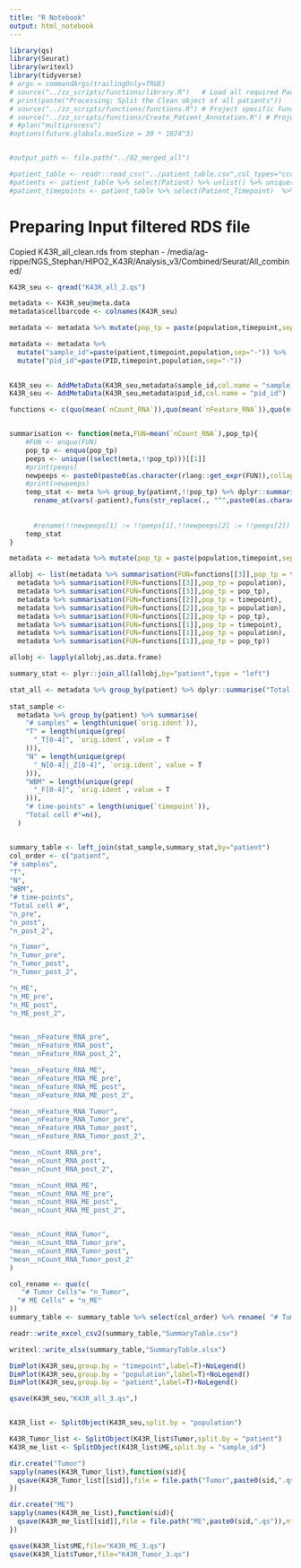 ```yaml
---
title: "R Notebook"
output: html_notebook
---
```

```r
library(qs)
library(Seurat)
library(writexl)
library(tidyverse)
# args = commandArgs(trailingOnly=TRUE)
# source("../zz_scripts/functions/library.R")   # Load all required Packages
# print(paste("Processing: Split the Clean object of all patients"))
# source("../zz_scripts/functions/functions.R") # Project specific Functions
# source("../zz_scripts/functions/Create_Patient_Annotation.R") # Project specific Functions
# #plan("multiprocess")
#options(future.globals.maxSize = 30 * 1024^3)


#output_path <- file.path("../02_merged_all")

#patient_table <- readr::read_csv("../patient_table.csv",col_types="ccc")
#patients <- patient_table %>% select(Patient) %>% unlist() %>% unique() 
#patient_timepoints <- patient_table %>% select(Patient_Timepoint)  %>% unlist() %>% unique()

```

# Preparing Input filtered RDS file
Copied K43R_all_clean.rds from stephan - /media/ag-rippe/NGS_Stephan/HIPO2_K43R/Analysis_v3/Combined/Seurat/All_combined/


```r
K43R_seu <- qread("K43R_all_2.qs")

```

```r

metadata <- K43R_seu@meta.data
metadata$cellbarcode <- colnames(K43R_seu)

metadata <- metadata %>% mutate(pop_tp = paste(population,timepoint,sep="_"))


```

```r
metadata <- metadata %>% 
  mutate("sample_id"=paste(patient,timepoint,population,sep="-")) %>% 
  mutate("pid_id"=paste(PID,timepoint,population,sep="-")) 
  
```



```r
K43R_seu <- AddMetaData(K43R_seu,metadata$sample_id,col.name = "sample_id")
K43R_seu <- AddMetaData(K43R_seu,metadata$pid_id,col.name = "pid_id")
```


```r
functions <- c(quo(mean(`nCount_RNA`)),quo(mean(`nFeature_RNA`)),quo(n()))


summarisation <- function(meta,FUN=mean(`nCount_RNA`),pop_tp){
    #FUN <- enquo(FUN)
    pop_tp <- enquo(pop_tp)
    peeps <- unique((select(meta,!!pop_tp)))[[1]]
    #print(peeps)
    newpeeps <- paste0(paste0(as.character(rlang::get_expr(FUN)),collapse = "_"),"_",peeps)
    #print(newpeeps)
    temp_stat <- meta %>% group_by(patient,!!pop_tp) %>% dplyr::summarise(n=!!FUN) %>% spread(!!pop_tp,n) %>%
      rename_at(vars(-patient),funs(str_replace(., "^",paste0(as.character(rlang::get_expr(FUN)),"_",collapse = "_"))))
      
      
      #rename(!!newpeeps[1] := !!peeps[1],!!newpeeps[2] := !!peeps[2])
    temp_stat
}


```


```r
metadata <- metadata %>% mutate(pop_tp = paste(population,timepoint,sep="_"))

allobj <- list(metadata %>% summarisation(FUN=functions[[3]],pop_tp = timepoint),
  metadata %>% summarisation(FUN=functions[[3]],pop_tp = population),
  metadata %>% summarisation(FUN=functions[[3]],pop_tp = pop_tp),
  metadata %>% summarisation(FUN=functions[[2]],pop_tp = timepoint),
  metadata %>% summarisation(FUN=functions[[2]],pop_tp = population),
  metadata %>% summarisation(FUN=functions[[2]],pop_tp = pop_tp),
  metadata %>% summarisation(FUN=functions[[1]],pop_tp = timepoint),
  metadata %>% summarisation(FUN=functions[[1]],pop_tp = population),
  metadata %>% summarisation(FUN=functions[[1]],pop_tp = pop_tp))

allobj <- lapply(allobj,as.data.frame)
```

```r
summary_stat <- plyr::join_all(allobj,by="patient",type = "left")
```


```r
stat_all <- metadata %>% group_by(patient) %>% dplyr::summarise("Total cell #"=n())
    
stat_sample <-
  metadata %>% group_by(patient) %>% summarise(
    "# samples" = length(unique(`orig.ident`)),
    "T" = length(unique(grep(
      "_T[0-4]", `orig.ident`, value = T
    ))),
    "N" = length(unique(grep(
      "_N[0-4]|_Z[0-4]", `orig.ident`, value = T
    ))),
    "WBM" = length(unique(grep(
      "_F[0-4]", `orig.ident`, value = T
    ))),
    "# time-points" = length(unique(`timepoint`)),
    "Total cell #"=n(),
  )



```


```r
summary_table <- left_join(stat_sample,summary_stat,by="patient")
col_order <- c("patient",
"# samples",
"T",
"N",
"WBM",
"# time-points",
"Total cell #",
"n_pre",
"n_post",
"n_post_2",

"n_Tumor",
"n_Tumor_pre",
"n_Tumor_post",
"n_Tumor_post_2",

"n_ME",
"n_ME_pre",
"n_ME_post",
"n_ME_post_2",


"mean__nFeature_RNA_pre",
"mean__nFeature_RNA_post",
"mean__nFeature_RNA_post_2",

"mean__nFeature_RNA_ME",
"mean__nFeature_RNA_ME_pre",
"mean__nFeature_RNA_ME_post",
"mean__nFeature_RNA_ME_post_2",

"mean__nFeature_RNA_Tumor",
"mean__nFeature_RNA_Tumor_pre",
"mean__nFeature_RNA_Tumor_post",
"mean__nFeature_RNA_Tumor_post_2",

"mean__nCount_RNA_pre",
"mean__nCount_RNA_post",
"mean__nCount_RNA_post_2",

"mean__nCount_RNA_ME",
"mean__nCount_RNA_ME_pre",
"mean__nCount_RNA_ME_post",
"mean__nCount_RNA_ME_post_2",


"mean__nCount_RNA_Tumor",
"mean__nCount_RNA_Tumor_pre",
"mean__nCount_RNA_Tumor_post",
"mean__nCount_RNA_Tumor_post_2"
)

col_rename <- quo(c(
   "# Tumor Cells"= "n_Tumor",
  "# ME Cells" = "n_ME"
))
summary_table <- summary_table %>% select(col_order) %>% rename( "# Tumor Cells"= "n_Tumor","# ME Cells" = "n_ME") %>% mutate_if(is.numeric, round, 1)

readr::write_excel_csv2(summary_table,"SummaryTable.csv")
```


```r
writexl::write_xlsx(summary_table,"SummaryTable.xlsx")
```

```r
DimPlot(K43R_seu,group.by = "timepoint",label=T)+NoLegend()
DimPlot(K43R_seu,group.by = "population",label=T)+NoLegend()
DimPlot(K43R_seu,group.by = "patient",label=T)+NoLegend()

```



```r
qsave(K43R_seu,"K43R_all_3.qs",)
```


```r

```

```r
K43R_list <- SplitObject(K43R_seu,split.by = "population")
```

```r
K43R_Tumor_list <- SplitObject(K43R_list$Tumor,split.by = "patient")
K43R_me_list <- SplitObject(K43R_list$ME,split.by = "sample_id")

```

```r
dir.create("Tumor")
sapply(names(K43R_Tumor_list),function(sid){
  qsave(K43R_Tumor_list[[sid]],file = file.path("Tumor",paste0(sid,".qs")),nthreads = 4)
})
```
```r
dir.create("ME")
sapply(names(K43R_me_list),function(sid){
  qsave(K43R_me_list[[sid]],file = file.path("ME",paste0(sid,".qs")),nthreads = 4)
})
```

```r
qsave(K43R_list$ME,file="K43R_ME_3.qs")
qsave(K43R_list$Tumor,file="K43R_Tumor_3.qs")
```

